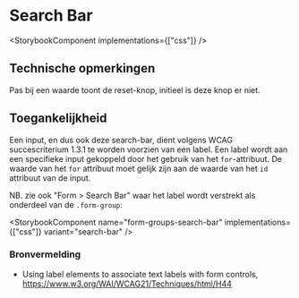 
# Search Bar

<StorybookComponent implementations={["css"]} />

## Technische opmerkingen

Pas bij een waarde toont de reset-knop, initieel is deze knop er niet.

## Toegankelijkheid

Een input, en dus ook deze search-bar, dient volgens WCAG succescriterium 1.3.1 te worden voorzien van een label.
Een label wordt aan een specifieke input gekoppeld door het gebruik van het `for`-attribuut.
De waarde van het `for` attribuut moet gelijk zijn aan de waarde van het `id` attribuut van de input.

NB. zie ook "Form > Search Bar" waar het label wordt verstrekt als onderdeel van de `.form-group`:

<StorybookComponent name="form-groups-search-bar" implementations={["css"]} variant="search-bar" />

### Bronvermelding

- Using label elements to associate text labels with form controls, https://www.w3.org/WAI/WCAG21/Techniques/html/H44
